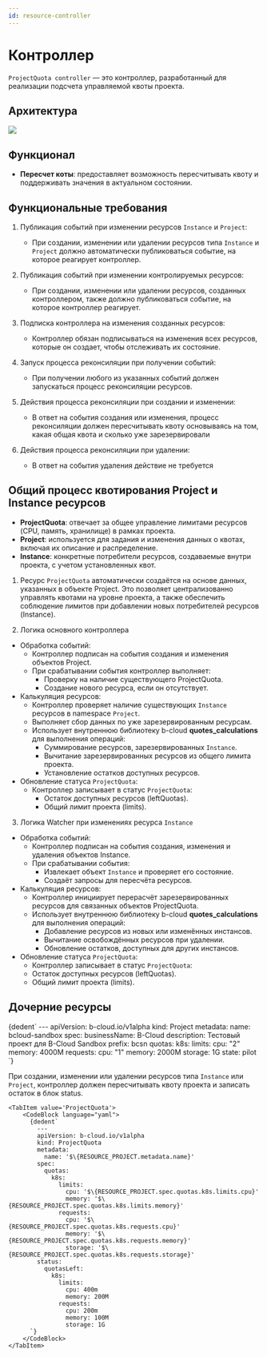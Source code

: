 ```yaml
---
id: resource-controller
---
```



# Контроллер

`ProjectQuota controller` — это контроллер, разработанный для реализации подсчета управляемой квоты проекта.

## Архитектура

<div className="center">
  <img src={`${getBasePrefix()}in-cloud/img/controllers/project-quota-controller.drawio.svg`} />
</div>

## Функционал

- **Пересчет коты**: предоставляет возможность пересчитывать квоту и поддерживать значения в актуальном состоянии.

## Функциональные требования

1. Публикация событий при изменении ресурсов `Instance` и `Project`:

   - При создании, изменении или удалении ресурсов типа `Instance` и `Project` должно автоматически публиковаться событие, на которое реагирует контроллер.

2. Публикация событий при изменении контролируемых ресурсов:

   - При создании, изменении или удалении ресурсов, созданных контроллером, также должно публиковаться событие, на которое контроллер реагирует.

3. Подписка контроллера на изменения созданных ресурсов:

   - Контроллер обязан подписываться на изменения всех ресурсов, которые он создает, чтобы отслеживать их состояние.

4. Запуск процесса реконсиляции при получении событий:

   - При получении любого из указанных событий должен запускаться процесс реконсиляции ресурсов.

5. Действия процесса реконсиляции при создании и изменении:

   - В ответ на события создания или изменения, процесс реконсиляции должен пересчитывать квоту основываясь на том, какая общая квота и сколько уже зарезервировали

6. Действия процесса реконсиляции при удалении:
   - В ответ на события удаления действие не требуется

## Общий процесс квотирования Project и Instance ресурсов

-	**ProjectQuota**: отвечает за общее управление лимитами ресурсов (CPU, память, хранилище) в рамках проекта.
- **Project**:  используется для задания и изменения данных о квотах, включая их описание и распределение.
-	**Instance**: конкретные потребители ресурсов, создаваемые внутри проекта, с учетом установленных квот.

1. Ресурс `ProjectQuota` автоматически создаётся на основе данных, указанных в объекте Project.
Это позволяет централизованно управлять квотами на уровне проекта, а также обеспечить соблюдение лимитов
при добавлении новых потребителей ресурсов (Instance).

2. Логика основного контроллера
-	Обработка событий:
    -	Контроллер подписан на события создания и изменения объектов Project.
    -	При срабатывании события контроллер выполняет:
        -	Проверку на наличие существующего ProjectQuota.
        -	Создание нового ресурса, если он отсутствует.
- Калькуляция ресурсов:
     -	Контроллер проверяет наличие существующих `Instance` ресурсов в namespace `Project`.
     -	Выполняет сбор данных по уже зарезервированным ресурсам.
     -	Использует внутреннюю библиотеку b-cloud **quotes_calculations** для выполнения операций:
         -	Суммирование ресурсов, зарезервированных `Instance`.
         -	Вычитание зарезервированных ресурсов из общего лимита проекта.
         -	Установление остатков доступных ресурсов.
-	Обновление статуса `ProjectQuota`:
    -	Контроллер записывает в статус `ProjectQuota`:
        -	Остаток доступных ресурсов (leftQuotas).
        -	Общий лимит проекта (limits).

3. Логика Watcher при изменениях ресурса `Instance`
-	Обработка событий:
    -	Контроллер подписан на события создания, изменения и удаления объектов Instance.
    -	При срабатывании события:
        -	Извлекает объект `Instance` и проверяет его состояние.
        -	Создаёт запросы для пересчёта ресурсов.
-	Калькуляция ресурсов:
    -	Контроллер инициирует перерасчёт зарезервированных ресурсов для связанных объектов ProjectQuota.
    -	Использует внутреннюю библиотеку b-cloud **quotes_calculations** для выполнения операций:
        -	Добавление ресурсов из новых или изменённых инстансов.
        -	Вычитание освобождённых ресурсов при удалении.
        -	Обновление остатков, доступных для других инстансов.
-	Обновление статуса `ProjectQuota`:
    -	Контроллер записывает в статус `ProjectQuota`:
       -	Остаток доступных ресурсов (leftQuotas).
       -	Общий лимит проекта (limits).

## Дочерние ресурсы

<Tabs>
  <TabItem value="RESOURCE_PROJECT">
    <CodeBlock language="yaml">
      {dedent`
            ---
            apiVersion: b-cloud.io/v1alpha
            kind: Project
            metadata:
              name: bcloud-sandbox
            spec:
              businessName: B-Cloud
              description: Тестовый проект для B-Cloud Sandbox
              prefix: bcsn
              quotas:
                k8s:
                  limits:
                    cpu: "2"
                    memory: 4000M
                  requests:
                    cpu: "1"
                    memory: 2000M
                    storage: 1G
              state: pilot
          `}
    </CodeBlock>
  </TabItem>
</Tabs>

При создании, изменении или удалении ресурсов типа `Instance` или `Project`, контроллер должен пересчитывать квоту проекта и записать остаток в блок status.

<Tabs>

    <TabItem value='ProjectQuota'>
        <CodeBlock language="yaml">
          {dedent`
            ---
            apiVersion: b-cloud.io/v1alpha
            kind: ProjectQuota
            metadata:
              name: '$\{RESOURCE_PROJECT.metadata.name}'
            spec:
              quotas:
                k8s:
                  limits:
                    cpu: '$\{RESOURCE_PROJECT.spec.quotas.k8s.limits.cpu}'
                    memory: '$\{RESOURCE_PROJECT.spec.quotas.k8s.limits.memory}'
                  requests:
                    cpu: '$\{RESOURCE_PROJECT.spec.quotas.k8s.requests.cpu}'
                    memory: '$\{RESOURCE_PROJECT.spec.quotas.k8s.requests.memory}'
                    storage: '$\{RESOURCE_PROJECT.spec.quotas.k8s.requests.storage}'
            status:
              quotasLeft:
                k8s:
                  limits:
                    cpu: 400m
                    memory: 200M
                  requests:
                    cpu: 200m
                    memory: 100M
                    storage: 1G
          `}
        </CodeBlock>
    </TabItem>

</Tabs>
